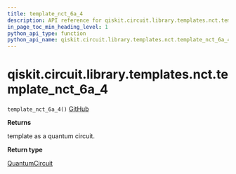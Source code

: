 ```yaml
---
title: template_nct_6a_4
description: API reference for qiskit.circuit.library.templates.nct.template_nct_6a_4
in_page_toc_min_heading_level: 1
python_api_type: function
python_api_name: qiskit.circuit.library.templates.nct.template_nct_6a_4
---
```


# qiskit.circuit.library.templates.nct.template\_nct\_6a\_4

<span id="qiskit.circuit.library.templates.nct.template_nct_6a_4" />

`template_nct_6a_4()` [GitHub](https://github.com/qiskit/qiskit/tree/stable/0.23/qiskit/circuit/library/templates/nct/template_nct_6a_4.py "view source code")

**Returns**

template as a quantum circuit.

**Return type**

[QuantumCircuit](qiskit.circuit.QuantumCircuit "qiskit.circuit.QuantumCircuit")

